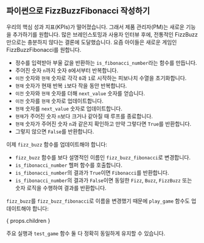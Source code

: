 
## 파이썬으로 FizzBuzzFibonacci 작성하기

우리의 핵심 성과 지표(KPIs)가 떨어졌습니다.
그래서 제품 관리자(PM)는 새로운 기능을 추가하기를 원합니다.
많은 브레인스토밍과 사용자 인터뷰 후에, 전통적인 FizzBuzz만으로는 충분하지 않다는 결론에 도달했습니다.
요즘 아이들은 새로운 게임인 FizzBuzzFibonacci를 원합니다.

<FizzBuzzFibonacciRules />

<IsFibonacciNumberCode />

- 정수를 입력받아 부울 값을 반환하는 `is_fibonacci_number`라는 함수를 만듭니다.
- 주어진 숫자 `n`까지 숫자 `0`에서부터 반복합니다.
- `이전` 숫자와 `현재` 숫자로 각각 `0`과 `1`로 시작하는 피보나치 수열을 초기화합니다.
- `현재` 숫자가 현재 반복 `i`보다 작을 동안 반복합니다.
- `이전` 숫자와 `현재` 숫자를 더해 `next_value` 숫자를 얻습니다.
- `이전` 숫자를 `현재` 숫자로 업데이트합니다.
- `현재` 숫자를 `next_value` 숫자로 업데이트합니다.
- `현재`가 주어진 숫자 `n`보다 크거나 같아질 때 루프를 종료합니다.
- `현재` 숫자가 주어진 숫자 `n`과 같은지 확인하고 만약 그렇다면 `True`를 반환합니다.
- 그렇지 않으면 `False`를 반환합니다.

이제 `fizz_buzz` 함수를 업데이트해야 합니다:

<FizzBuzzFibonacciCode />

- `fizz_buzz` 함수를 보다 설명적인 이름인 `fizz_buzz_fibonacci`로 변경합니다.
- `is_fibonacci_number` 헬퍼 함수를 호출합니다.
- `is_fibonacci_number`의 결과가 `True`이면 `Fibonacci`를 반환합니다.
- `is_fibonacci_number`의 결과가 `False`이면 동일한 `Fizz`, `Buzz`, `FizzBuzz` 또는 숫자 로직을 수행하여 결과를 반환합니다.

`fizz_buzz`를 `fizz_buzz_fibonacci`로 이름을 변경했기 때문에 `play_game` 함수도 업데이트해야 합니다:

{ props.children }

주요 실행과 `test_game` 함수 둘 다 정확히 동일하게 유지할 수 있습니다.